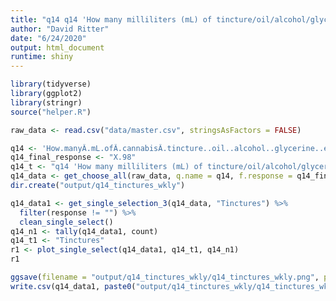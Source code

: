 ```yaml
---
title: "q14 q14 'How many milliliters (mL) of tincture/oil/alcohol/glycerine etc. are you using per week? Note (30mL) = 1oz"
author: "David Ritter"
date: "6/24/2020"
output: html_document
runtime: shiny
---
```


```r
library(tidyverse)
library(ggplot2)
library(stringr)
source("helper.R")
```

```r
raw_data <- read.csv("data/master.csv", stringsAsFactors = FALSE)
```

```r
q14 <- 'How.manyÂ.mL.ofÂ.cannabisÂ.tincture..oil..alcohol..glycerine..etc..do.you.consume.a.week.'
q14_final_response <- "X.98"
q14_t <- "q14 'How many milliliters (mL) of tincture/oil/alcohol/glycerine etc. are you using per week? Note (30mL) = 1oz"
q14_data <- get_choose_all(raw_data, q.name = q14, f.response = q14_final_response)
dir.create("output/q14_tinctures_wkly")
```

```r
q14_data1 <- get_single_selection_3(q14_data, "Tinctures") %>%
  filter(response != "") %>%
  clean_single_select()
q14_n1 <- tally(q14_data1, count)
q14_t1 <- "Tinctures"
r1 <- plot_single_select(q14_data1, q14_t1, q14_n1)
r1
```

```r
ggsave(filename = "output/q14_tinctures_wkly/q14_tinctures_wkly.png", plot = r1, device = 'png')
write.csv(q14_data1, paste0("output/q14_tinctures_wkly/q14_tinctures_wkly_", q14_n1, ".csv"), row.names = FALSE)
```

